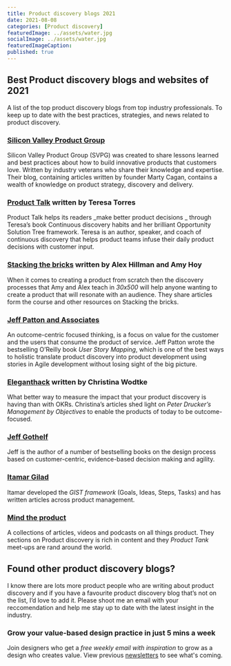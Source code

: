 ```yaml
---
title: Product discovery blogs 2021
date: 2021-08-08
categories: [Product discovery]
featuredImage: ../assets/water.jpg
socialImage: ../assets/water.jpg
featuredImageCaption: 
published: true
---
```



## Best Product discovery blogs and websites of 2021
A list of the top product discovery blogs from top industry professionals. To keep up to date with the best practices, strategies, and news related to product discovery.

### [Silicon Valley Product Group][1]
Silicon Valley Product Group (SVPG) was created to share lessons learned and best practices about how to build innovative products that customers love. Written by industry veterans who share their knowledge and expertise. Their blog, containing articles written by founder Marty Cagan, contains a wealth of knowledge on product strategy, discovery and delivery.  

### [Product Talk][2] written by Teresa Torres
Product Talk helps its readers _make better product decisions _ through Teresa’s book Continuous discovery habits and her brilliant Opportunity Solution Tree framework. Teresa is an author, speaker, and coach of continuous discovery that helps product teams infuse their daily product decisions with customer input. 

### [Stacking the bricks][3]  written by Alex Hillman and Amy Hoy
 When it comes to creating a product from scratch then the discovery processes that Amy and Alex teach in _30x500_ will help anyone wanting to create a product that will resonate with an audience. They share articles form the course and other resources on Stacking the bricks.

### [Jeff Patton and Associates][4]
An outcome-centric focused thinking, is a focus on value for the customer and the users that consume the product of service. Jeff Patton wrote the bestselling O’Reilly book _User Story Mapping_, which is one of the best ways to holistic translate product discovery into product development using stories in Agile development without losing sight of the big picture. 

### [Eleganthack][5] written by Christina Wodtke
What better way to measure the impact that your product discovery is having than with OKRs. Christina’s articles shed light on _Peter Drucker’s Management by Objectives_ to enable the products of today to be outcome-focused. 

### [Jeff Gothelf][6]
Jeff is the author of a number of bestselling books on the design process based on  customer-centric, evidence-based decision making and agility. 

### [Itamar Gilad][7]
Itamar developed the _GIST framework_ (Goals, Ideas, Steps, Tasks) and has written articles across product management.
 
### [Mind the product][8]
A collections of articles, videos and podcasts on all things product. They sections on Product discovery is rich in content and they _Product Tank_ meet-ups are rand around the world. 

## Found other product discovery blogs?
I know there are lots more product people who are writing about product discovery and if you have a favourite product discovery blog that’s not on the list, I’d love to add it.  Please shoot me an email with your reccomendation and help me stay up to date with the latest insight in the industry. 

### Grow your value-based design practice in just 5 mins a week
Join designers who get a _free weekly email with inspiration_ to grow as a design who creates value. View previous <a href="https://rsimms.substack.com">newsletters</a> to see what's coming.
<Form />

[1]:	https://svpg.com/articles/ "Silicon Valley Product Group"
[2]:	https://www.producttalk.org/blog/ "Product Talk"
[3]:	https://stackingthebricks.com/articles/
[4]:	https://www.jpattonassociates.com/category/articles/ "Jpattonassociates"
[5]:	https://eleganthack.com
[6]:	https://jeffgothelf.com/blog/
[7]:	https://itamargilad.com
[8]:	https://www.mindtheproduct.com/category/product-discovery/